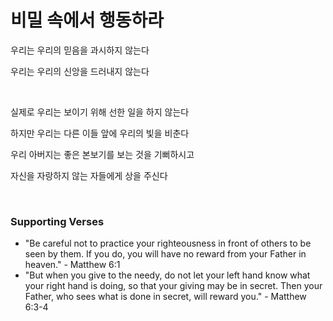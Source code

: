 # 비밀 속에서 행동하라

우리는 우리의 믿음을 과시하지 않는다

우리는 우리의 신앙을 드러내지 않는다

<br />

실제로 우리는 보이기 위해 선한 일을 하지 않는다

하지만 우리는 다른 이들 앞에 우리의 빛을 비춘다

우리 아버지는 좋은 본보기를 보는 것을 기뻐하시고

자신을 자랑하지 않는 자들에게 상을 주신다

<br />

### Supporting Verses

- "Be careful not to practice your righteousness in front of others to be seen by them. If you do, you will have no reward from your Father in heaven." - Matthew 6:1
- "But when you give to the needy, do not let your left hand know what your right hand is doing, so that your giving may be in secret. Then your Father, who sees what is done in secret, will reward you." - Matthew 6:3-4